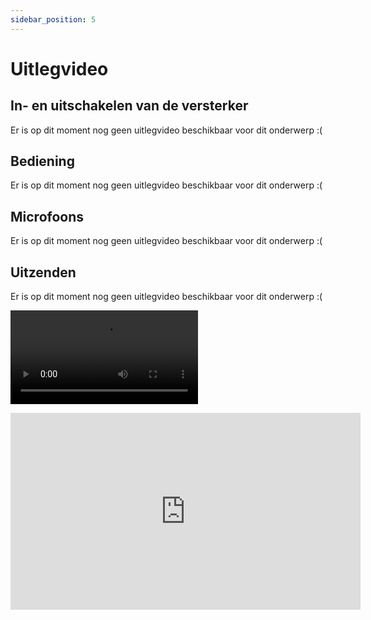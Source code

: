 ```yaml
---
sidebar_position: 5
---
```


# Uitlegvideo

## In- en uitschakelen van de versterker
Er is op dit moment nog geen uitlegvideo beschikbaar voor dit onderwerp :(

## Bediening
Er is op dit moment nog geen uitlegvideo beschikbaar voor dit onderwerp :(

## Microfoons
Er is op dit moment nog geen uitlegvideo beschikbaar voor dit onderwerp :(

## Uitzenden
Er is op dit moment nog geen uitlegvideo beschikbaar voor dit onderwerp :(

<video src="http://commondatastorage.googleapis.com/gtv-videos-bucket/sample/BigBuckBunny.mp4" controls="true"></video>

<iframe width="560" height="315" src="https://www.youtube.com/embed/66tfvFeALBQ" title="YouTube video player" frameborder="0" allow="accelerometer; autoplay; clipboard-write; encrypted-media; gyroscope; picture-in-picture; web-share" allowfullscreen></iframe>
